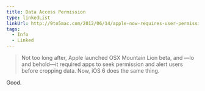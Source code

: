 ```yaml
---
title: Data Access Permission
type: linkedList
linkUrl: http://9to5mac.com/2012/06/14/apple-now-requires-user-permission-in-ios-6-before-apps-can-access-private-data/
tags:
  - Info
  - Linked
---
```


> Not too long after, Apple launched OSX Mountain Lion beta, and —lo and behold—it required apps to seek permission and alert users before cropping data. Now, iOS 6 does the same thing.

Good.
